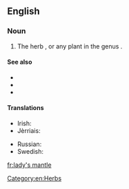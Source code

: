 ==English==

===Noun===
{{en-noun|head=[[lady]][['s]] [[mantle]]}}

# The herb {{taxlink|Alchemilla vulgaris|species}}, or any plant in the genus {{taxlink|Alchemilla|genus}}.

====See also====
* {{pedialite|Alchemilla}}
* {{specieslite|Alchemilla}}
* {{commonslite|Alchemilla vulgaris}}

====Translations====
{{trans-top|a herb}}
* Irish: {{t-|ga|dearna Mhuire|f}}
* Jèrriais: {{tø|roa-jer|pentecôte|f}}
{{trans-mid}}
* Russian: {{t+|ru|манжетка|f|sc=Cyrl|tr=manžétka|alt=манже́тка}}
* Swedish: {{t-|sv|daggkåpa|c}}
{{trans-bottom}}

[[Category:en:Herbs]]

[[fr:lady's mantle]]
